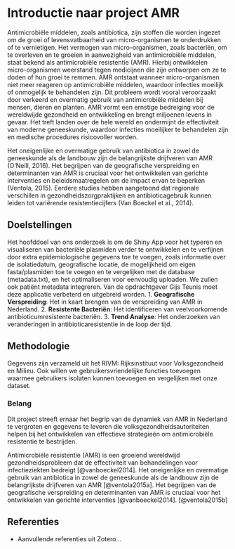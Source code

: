 
# Introductie naar project AMR

Antimicrobiële middelen, zoals antibiotica, zijn stoffen die worden ingezet om de groei of levensvatbaarheid van micro-organismen te onderdrukken of te vernietigen. Het vermogen van micro-organismen, zoals bacteriën, om te overleven en te groeien in aanwezigheid van antimicrobiële middelen, staat bekend als antimicrobiële resistentie (AMR). Hierbij ontwikkelen micro-organismen weerstand tegen medicijnen die zijn ontworpen om ze te doden of hun groei te remmen. AMR ontstaat wanneer micro-organismen niet meer reageren op antimicrobiële middelen, waardoor infecties moeilijk of onmogelijk te behandelen zijn. Dit probleem wordt vooral veroorzaakt door verkeerd en overmatig gebruik van antimicrobiële middelen bij mensen, dieren en planten. AMR vormt een ernstige bedreiging voor de wereldwijde gezondheid en ontwikkeling en brengt miljoenen levens in gevaar. Het treft landen over de hele wereld en ondermijnt de effectiviteit van moderne geneeskunde, waardoor infecties moeilijker te behandelen zijn en medische procedures risicovoller worden.

Het oneigenlijke en overmatige gebruik van antibiotica in zowel de geneeskunde als de landbouw zijn de belangrijkste drijfveren van AMR (O’Neill, 2016). Het begrijpen van de geografische verspreiding en determinanten van AMR is cruciaal voor het ontwikkelen van gerichte interventies en beleidsmaatregelen om de impact ervan te beperken (Ventola, 2015). Eerdere studies hebben aangetoond dat regionale verschillen in gezondheidszorgpraktijken en antibioticagebruik kunnen leiden tot variërende resistentiecijfers (Van Boeckel et al., 2014).

## Doelstellingen
Het hoofddoel van ons onderzoek is om de Shiny App voor het typeren en visualiseren van bacteriële plasmiden verder te ontwikkelen en te verfijnen door extra epidemiologische gegevens toe te voegen, zoals informatie over de isolatiedatum, geografische locatie, de mogelijkheid om eigen fasta/plasmiden toe te voegen en te vergelijken met de database (metadata.txt), en het optimaliseren voor eenvoudig uploaden. We zullen ook patiënt metadata integreren. Van de opdrachtgever Gijs Teunis moet deze applicatie verbeterd en uitgebreid worden.
1. **Geografische Verspreiding**: Het in kaart brengen van de verspreiding van AMR in Nederland.
2. **Resistente Bacteriën**: Het identificeren van veelvoorkomende antibioticumresistente bacteriën.
3. **Trend Analyse**: Het onderzoeken van veranderingen in antibioticaresistentie in de loop der tijd.

## Methodologie

Gegevens zijn verzameld uit het RIVM: Rijksinstituut voor Volksgezondheid en Milieu.
Ook willen we gebruikersvriendelijke functies toevoegen waarmee gebruikers isolaten kunnen toevoegen en vergelijken met onze dataset.

### Belang

Dit project streeft ernaar het begrip van de dynamiek van AMR in Nederland te vergroten en gegevens te leveren die volksgezondheidsautoriteiten helpen bij het ontwikkelen van effectieve strategieën om antimicrobiële resistentie te bestrijden.

Antimicrobiële resistentie (AMR) is een groeiend wereldwijd gezondheidsprobleem dat de effectiviteit van behandelingen voor infectieziekten bedreigt [@vanboeckel2014]. Het oneigenlijke en overmatige gebruik van antibiotica in zowel de geneeskunde als de landbouw zijn de belangrijkste drijfveren van AMR [@ventola2015a]. Het begrijpen van de geografische verspreiding en determinanten van AMR is cruciaal voor het ontwikkelen van gerichte interventies [@vanboeckel2014]. [@ventola2015b]

## Referenties
- Aanvullende referenties uit Zotero...


